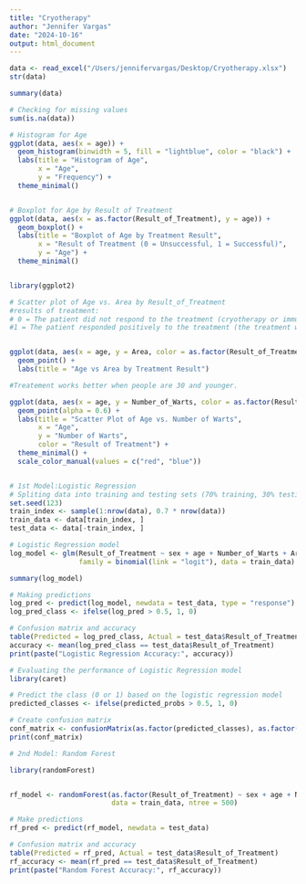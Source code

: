 ```yaml
---
title: "Cryotherapy"
author: "Jennifer Vargas"
date: "2024-10-16"
output: html_document
---
```


```r

data <- read_excel("/Users/jennifervargas/Desktop/Cryotherapy.xlsx")
str(data)

summary(data)


```

```r
# Checking for missing values
sum(is.na(data))
```


```r
# Histogram for Age
ggplot(data, aes(x = age)) +
  geom_histogram(binwidth = 5, fill = "lightblue", color = "black") +
  labs(title = "Histogram of Age",
       x = "Age",
       y = "Frequency") +
  theme_minimal()



```


```r

# Boxplot for Age by Result of Treatment
ggplot(data, aes(x = as.factor(Result_of_Treatment), y = age)) +
  geom_boxplot() +
  labs(title = "Boxplot of Age by Treatment Result",
       x = "Result of Treatment (0 = Unsuccessful, 1 = Successful)",
       y = "Age") +
  theme_minimal()



```






```r

library(ggplot2)

# Scatter plot of Age vs. Area by Result_of_Treatment
#results of treatment:
# 0 = The patient did not respond to the treatment (cryotherapy or immunotherapy was unsuccessful).
#1 = The patient responded positively to the treatment (the treatment was effective).


ggplot(data, aes(x = age, y = Area, color = as.factor(Result_of_Treatment))) +
  geom_point() +
  labs(title = "Age vs Area by Treatment Result")

#Treatement works better when people are 30 and younger.

```
```r
ggplot(data, aes(x = age, y = Number_of_Warts, color = as.factor(Result_of_Treatment))) +
  geom_point(alpha = 0.6) +
  labs(title = "Scatter Plot of Age vs. Number of Warts",
       x = "Age",
       y = "Number of Warts",
       color = "Result of Treatment") +
  theme_minimal() +
  scale_color_manual(values = c("red", "blue"))  



```

```r
# 1st Model:Logistic Regression
# Spliting data into training and testing sets (70% training, 30% testing)
set.seed(123)
train_index <- sample(1:nrow(data), 0.7 * nrow(data))
train_data <- data[train_index, ]
test_data <- data[-train_index, ]

# Logistic Regression model
log_model <- glm(Result_of_Treatment ~ sex + age + Number_of_Warts + Area + Type + Time,
                 family = binomial(link = "logit"), data = train_data)

summary(log_model)

# Making predictions
log_pred <- predict(log_model, newdata = test_data, type = "response")
log_pred_class <- ifelse(log_pred > 0.5, 1, 0)

# Confusion matrix and accuracy
table(Predicted = log_pred_class, Actual = test_data$Result_of_Treatment)
accuracy <- mean(log_pred_class == test_data$Result_of_Treatment)
print(paste("Logistic Regression Accuracy:", accuracy))

```

```r
# Evaluating the performance of Logistic Regression model
library(caret)

# Predict the class (0 or 1) based on the logistic regression model
predicted_classes <- ifelse(predicted_probs > 0.5, 1, 0)

# Create confusion matrix
conf_matrix <- confusionMatrix(as.factor(predicted_classes), as.factor(test_data$Result_of_Treatment))
print(conf_matrix)


```



```r
# 2nd Model: Random Forest 

library(randomForest)


rf_model <- randomForest(as.factor(Result_of_Treatment) ~ sex + age + Number_of_Warts + Area + Type + Time, 
                         data = train_data, ntree = 500)

# Make predictions
rf_pred <- predict(rf_model, newdata = test_data)

# Confusion matrix and accuracy
table(Predicted = rf_pred, Actual = test_data$Result_of_Treatment)
rf_accuracy <- mean(rf_pred == test_data$Result_of_Treatment)
print(paste("Random Forest Accuracy:", rf_accuracy))

```






